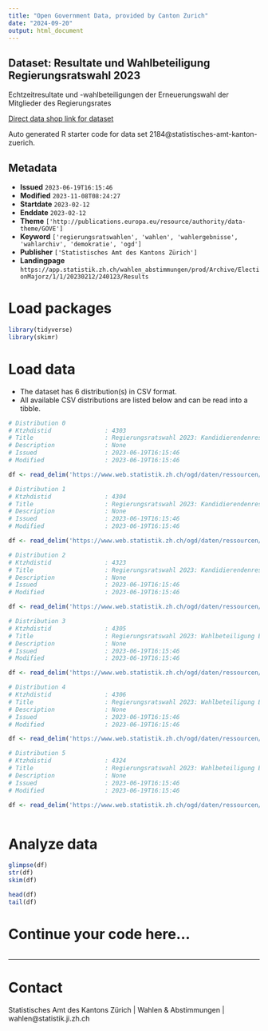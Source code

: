 ```yaml
---
title: "Open Government Data, provided by Canton Zurich"
date: "2024-09-20"
output: html_document
---
```


## Dataset: Resultate und Wahlbeteiligung Regierungsratswahl 2023

Echtzeitresultate und -wahlbeteiligungen der Erneuerungswahl der Mitglieder des Regierungsrates

[Direct data shop link for dataset](https://www.zh.ch/de/politik-staat/statistik-daten/datenkatalog.html#/datasets/2184@statistisches-amt-kanton-zuerich)

Auto generated R starter code for data set 2184@statistisches-amt-kanton-zuerich.

## Metadata

- **Issued** `2023-06-19T16:15:46`
- **Modified** `2023-11-08T08:24:27`
- **Startdate** `2023-02-12`
- **Enddate** `2023-02-12`
- **Theme** `['http://publications.europa.eu/resource/authority/data-theme/GOVE']`
- **Keyword** `['regierungsratswahlen', 'wahlen', 'wahlergebnisse', 'wahlarchiv', 'demokratie', 'ogd']`
- **Publisher** `['Statistisches Amt des Kantons Zürich']`
- **Landingpage** `https://app.statistik.zh.ch/wahlen_abstimmungen/prod/Archive/ElectionMajorz/1/1/20230212/240123/Results`


# Load packages

```r

library(tidyverse)
library(skimr)

```

# Load data

-   The dataset has 6 distribution(s) in CSV format.
-   All available CSV distributions are listed below and can be read into a tibble.

```r

# Distribution 0
# Ktzhdistid               : 4303
# Title                    : Regierungsratswahl 2023: Kandidierendenresultate Ebene Kanton
# Description              : None
# Issued                   : 2023-06-19T16:15:46
# Modified                 : 2023-06-19T16:15:46

df <- read_delim('https://www.web.statistik.zh.ch/ogd/daten/ressourcen/KTZH_00002184_00004303.csv')

# Distribution 1
# Ktzhdistid               : 4304
# Title                    : Regierungsratswahl 2023: Kandidierendenresultate Ebene Gemeinden
# Description              : None
# Issued                   : 2023-06-19T16:15:46
# Modified                 : 2023-06-19T16:15:46

df <- read_delim('https://www.web.statistik.zh.ch/ogd/daten/ressourcen/KTZH_00002184_00004304.csv')

# Distribution 2
# Ktzhdistid               : 4323
# Title                    : Regierungsratswahl 2023: Kandidierendenresultate Ebene Stadtkreis
# Description              : None
# Issued                   : 2023-06-19T16:15:46
# Modified                 : 2023-06-19T16:15:46

df <- read_delim('https://www.web.statistik.zh.ch/ogd/daten/ressourcen/KTZH_00002184_00004323.csv')

# Distribution 3
# Ktzhdistid               : 4305
# Title                    : Regierungsratswahl 2023: Wahlbeteiligung Ebene Kanton
# Description              : None
# Issued                   : 2023-06-19T16:15:46
# Modified                 : 2023-06-19T16:15:46

df <- read_delim('https://www.web.statistik.zh.ch/ogd/daten/ressourcen/KTZH_00002184_00004305.csv')

# Distribution 4
# Ktzhdistid               : 4306
# Title                    : Regierungsratswahl 2023: Wahlbeteiligung Ebene Gemeinden
# Description              : None
# Issued                   : 2023-06-19T16:15:46
# Modified                 : 2023-06-19T16:15:46

df <- read_delim('https://www.web.statistik.zh.ch/ogd/daten/ressourcen/KTZH_00002184_00004306.csv')

# Distribution 5
# Ktzhdistid               : 4324
# Title                    : Regierungsratswahl 2023: Wahlbeteiligung Ebene Stadtkreis
# Description              : None
# Issued                   : 2023-06-19T16:15:46
# Modified                 : 2023-06-19T16:15:46

df <- read_delim('https://www.web.statistik.zh.ch/ogd/daten/ressourcen/KTZH_00002184_00004324.csv')



```

# Analyze data

```r

glimpse(df)
str(df)
skim(df)

head(df)
tail(df)

```

# Continue your code here...

```r

```

------------------------------------------------------------------------

# Contact

Statistisches Amt des Kantons Zürich | Wahlen & Abstimmungen | wahlen@statistik.ji.zh.ch
